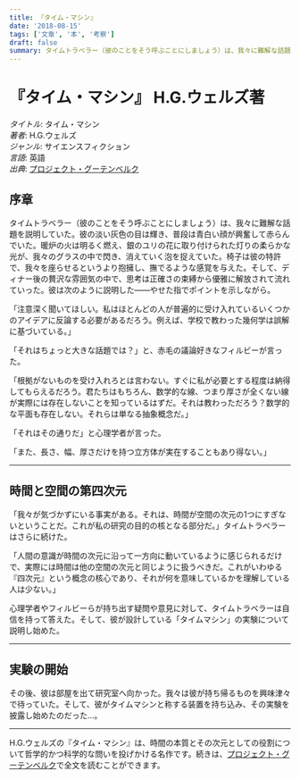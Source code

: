 ```yaml
---
title: 『タイム・マシン』
date: '2018-08-15'
tags: ['文章', '本', '考察']
draft: false
summary: タイムトラベラー（彼のことをそう呼ぶことにしましょう）は、我々に難解な話題を説明していた。彼の淡い灰色の目は輝き、普段は青白い顔が興奮して赤らんでいた...
---
```


# 『タイム・マシン』 H.G.ウェルズ著

_タイトル_: タイム・マシン  
_著者_: H.G.ウェルズ  
_ジャンル_: サイエンスフィクション  
_言語_: 英語  
_出典_: [プロジェクト・グーテンベルク](https://www.gutenberg.org/ebooks/35)

## 序章

タイムトラベラー（彼のことをそう呼ぶことにしましょう）は、我々に難解な話題を説明していた。彼の淡い灰色の目は輝き、普段は青白い顔が興奮して赤らんでいた。暖炉の火は明るく燃え、銀のユリの花に取り付けられた灯りの柔らかな光が、我々のグラスの中で閃き、消えていく泡を捉えていた。椅子は彼の特許で、我々を座らせるというより抱擁し、撫でるような感覚を与えた。そして、ディナー後の贅沢な雰囲気の中で、思考は正確さの束縛から優雅に解放されて流れていった。彼は次のように説明した——やせた指でポイントを示しながら。

「注意深く聞いてほしい。私はほとんどの人が普遍的に受け入れているいくつかのアイデアに反論する必要があるだろう。例えば、学校で教わった幾何学は誤解に基づいている。」

「それはちょっと大きな話題では？」と、赤毛の議論好きなフィルビーが言った。

「根拠がないものを受け入れろとは言わない。すぐに私が必要とする程度は納得してもらえるだろう。君たちはもちろん、数学的な線、つまり厚さが全くない線が実際には存在しないことを知っているはずだ。それは教わっただろう？数学的な平面も存在しない。それらは単なる抽象概念だ。」

「それはその通りだ」と心理学者が言った。

「また、長さ、幅、厚さだけを持つ立方体が実在することもあり得ない。」

---

## 時間と空間の第四次元

「我々が気づかずにいる事実がある。それは、時間が空間の次元の1つにすぎないということだ。これが私の研究の目的の核となる部分だ。」タイムトラベラーはさらに続けた。

「人間の意識が時間の次元に沿って一方向に動いているように感じられるだけで、実際には時間は他の空間の次元と同じように扱うべきだ。これがいわゆる『四次元』という概念の核心であり、それが何を意味しているかを理解している人は少ない。」

心理学者やフィルビーらが持ち出す疑問や意見に対して、タイムトラベラーは自信を持って答えた。そして、彼が設計している「タイムマシン」の実験について説明し始めた。

---

## 実験の開始

その後、彼は部屋を出て研究室へ向かった。我々は彼が持ち帰るものを興味津々で待っていた。そして、彼がタイムマシンと称する装置を持ち込み、その実験を披露し始めたのだった...。

---

H.G.ウェルズの『タイム・マシン』は、時間の本質とその次元としての役割について哲学的かつ科学的な問いを投げかける名作です。続きは、[プロジェクト・グーテンベルク](https://www.gutenberg.org/ebooks/35)で全文を読むことができます。
